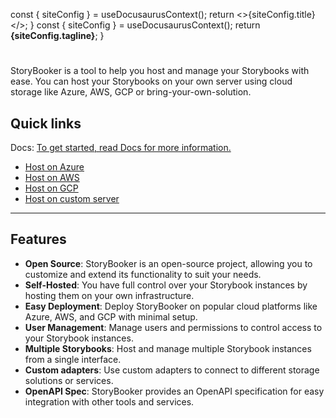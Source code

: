 
  const { siteConfig } = useDocusaurusContext();
  return <>{siteConfig.title}</>;
}
  const { siteConfig } = useDocusaurusContext();
  return <b>{siteConfig.tagline}</b>;
}

# <DisplayTitle />

<DisplayTagline />

StoryBooker is a tool to help you host and manage your Storybooks with ease. You can host your Storybooks on your own server using cloud storage like Azure, AWS, GCP or bring-your-own-solution.

## Quick links

Docs: [To get started, read Docs for more information.](docs)

- [Host on Azure](docs/azure)
- [Host on AWS](docs/aws)
- [Host on GCP](docs/gcp)
- [Host on custom server](docs/core)

---

## Features

- **Open Source**: StoryBooker is an open-source project, allowing you to customize and extend its functionality to suit your needs.
- **Self-Hosted**: You have full control over your Storybook instances by hosting them on your own infrastructure.
- **Easy Deployment**: Deploy StoryBooker on popular cloud platforms like Azure, AWS, and GCP with minimal setup.
- **User Management**: Manage users and permissions to control access to your Storybook instances.
- **Multiple Storybooks**: Host and manage multiple Storybook instances from a single interface.
- **Custom adapters**: Use custom adapters to connect to different storage solutions or services.
- **OpenAPI Spec**: StoryBooker provides an OpenAPI specification for easy integration with other tools and services.
